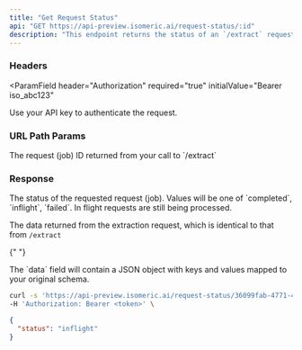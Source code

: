 ```yaml
---
title: "Get Request Status"
api: "GET https://api-preview.isomeric.ai/request-status/:id"
description: "This endpoint returns the status of an `/extract` request"
---
```


### Headers

<ParamField
  header="Authorization"
  required="true"
  initialValue="Bearer iso_abc123"
>
  Use your API key to authenticate the request.
</ParamField>

### URL Path Params

<ParamField body=":id" type="string" required="true">
  The request (job) ID returned from your call to `/extract`
</ParamField>

### Response

<ResponseField name="status" type="object">
  The status of the requested request (job). Values will be one of `completed`,
  `inflight`, `failed`. In flight requests are still being processed.
</ResponseField>

<ResponseField name="data" type="object">

The data returned from the extraction request, which is identical to that from `/extract`

{" "}

<Expandable title="Toggle object">
  <ResponseField name="keys..." type="object">
    The `data` field will contain a JSON object with keys and values mapped to
    your original schema.
  </ResponseField>
</Expandable>

</ResponseField>

<RequestExample>

```bash Example Request
curl -s 'https://api-preview.isomeric.ai/request-status/36099fab-4771-4ea6-bd97-fa6152b9970d' \
-H 'Authorization: Bearer <token>' \
```

</RequestExample>

<ResponseExample>

```json Response
{
  "status": "inflight"
}
```

</ResponseExample>
